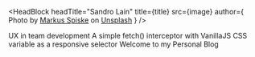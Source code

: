 

<HeadBlock headTitle="Sandro Lain" title={title} src={image} author={
  <span>Photo by <a href="https://unsplash.com/@markusspiske?utm_source=unsplash&amp;utm_medium=referral&amp;utm_content=creditCopyText">Markus Spiske</a> on <a href="https://unsplash.com/s/photos/matrix?utm_source=unsplash&amp;utm_medium=referral&amp;utm_content=creditCopyText">Unsplash</a></span>
} />

<div>
  <PostItem href="/003-team-development-ux" date="11 July, 2020">
    UX in team development
  </PostItem>

  <PostItem href="/002-vanillajs-fetch-interceptor" date="11 July, 2020">
    A simple fetch() interceptor with VanillaJS
  </PostItem>

  <PostItem href="/001-CSS-variables-as-selector" date="5 July, 2020">
    CSS variable as a responsive selector
  </PostItem>

  <PostItem href="/000-welcome" date="27 June, 2020">
    Welcome to my Personal Blog
  </PostItem>
</div>

<ReposList />
